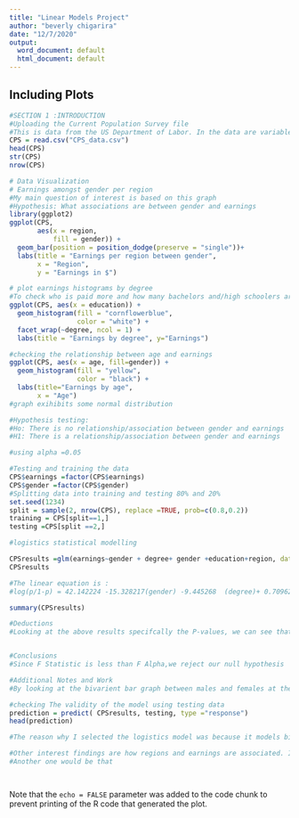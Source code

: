 ---
title: "Linear Models Project"
author: "beverly chigarira"
date: "12/7/2020"
output:
  word_document: default
  html_document: default
---


## Including Plots

```{r, echo=FALSE}
#SECTION 1 :INTRODUCTION
#Uploading the Current Population Survey file
#This is data from the US Department of Labor. In the data are variables : earnings, gender, age, region, education and degree
CPS = read.csv("CPS_data.csv")
head(CPS)
str(CPS)
nrow(CPS)
```

```{r, echo=FALSE}
# Data Visualization
# Earnings amongst gender per region
#My main question of interest is based on this graph
#Hypothesis: What associations are between gender and earnings
library(ggplot2)
ggplot(CPS, 
       aes(x = region, 
           fill = gender)) + 
  geom_bar(position = position_dodge(preserve = "single"))+
  labs(title = "Earnings per region between gender",
       x = "Region",
       y = "Earnings in $")
```

```{r, echo=FALSE}
# plot earnings histograms by degree
#To check who is paid more and how many bachelors and/high schoolers are getting these salaries
ggplot(CPS, aes(x = education)) +
  geom_histogram(fill = "cornflowerblue",
                 color = "white") +
  facet_wrap(~degree, ncol = 1) +
  labs(title = "Earnings by degree", y="Earnings")
```
```{r, echo=FALSE}

#checking the relationship between age and earnings
ggplot(CPS, aes(x = age, fill=gender)) +
  geom_histogram(fill = "yellow", 
                 color = "black") + 
  labs(title="Earnings by age",
       x = "Age")
#graph exihibits some normal distribution

```
```{r, echo=FALSE}
#Hypothesis testing:
#Ho: There is no relationship/association between gender and earnings
#H1: There is a relationship/association between gender and earnings

#using alpha =0.05
```




```{r, echo=FALSE}
#Testing and training the data
CPS$earnings =factor(CPS$earnings)
CPS$gender =factor(CPS$gender)
#Splitting data into training and testing 80% and 20%
set.seed(1234)
split = sample(2, nrow(CPS), replace =TRUE, prob=c(0.8,0.2))
training = CPS[split==1,]
testing =CPS[split ==2,]

#logistics statistical modelling

CPSresults =glm(earnings~gender + degree+ gender +education+region, data =training, family ="binomial")
CPSresults
```
```{r, echo=FALSE}
#The linear equation is :
#log(p/1-p) = 42.142224 -15.328217(gender) -9.445268  (degree)+ 0.709623+ 0.007282 (regionnorth/east)-15.985829  (region south)+0.714686 (region west)
```



```{r, echo=FALSE}
summary(CPSresults)
```
```{r, echo=FALSE}
#Deductions
#Looking at the above results specifcally the P-values, we can see that we do not have non-significant factors, that is, every variable in the statistical model somewhat influences the other. For instances, region has an effect on the earnings of an individual. Or my main focus, which is gender. Gender does show that it has a great significances on earniongs (for instance). 


```



```{r, echo=FALSE}


```


```{r, echo=FALSE}
#Conclusions
#Since F Statistic is less than F Alpha,we reject our null hypothesis  and conclude that there is a relationship and association between gender and earnings at alpha =0.05
```

```{r, echo=FALSE}
#Additional Notes and Work
#By looking at the bivarient bar graph between males and females at the graph above, we can even deduce that males are paid more than females, even when all the other variables are put into considerations

#checking The validity of the model using testing data
prediction = predict( CPSresults, testing, type ="response")
head(prediction)

```
```{r, echo=FALSE}
#The reason why I selected the logistics model was because it models binary data, which I was working on particulary gender , and degree variable was also binary. The other reason I chose logistic regression was because my data was dichotomous and discrete. If I was working with continuous, I would have used linear regression for instance. I did not select the ANOVA mainly because my variables of interest were catergorical and quantitative, so that test would not be befitting ANOVA works with means of 2 dinstict variables (meaning both data needs be sorely numerical).
```




```{r}
#Other interest findings are how regions and earnings are associated. It seems to be that individuals residing in the South are paid more that in other regions.
#Another one would be that
```


```{r}

```


```{r}
```

Note that the `echo = FALSE` parameter was added to the code chunk to prevent printing of the R code that generated the plot.

